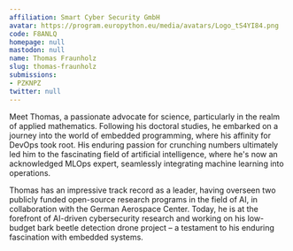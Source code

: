 ```yaml
---
affiliation: Smart Cyber Security GmbH
avatar: https://program.europython.eu/media/avatars/Logo_tS4YI84.png
code: F8ANLQ
homepage: null
mastodon: null
name: Thomas Fraunholz
slug: thomas-fraunholz
submissions:
- PZKNPZ
twitter: null
---
```


Meet Thomas, a passionate advocate for science, particularly in the realm of applied mathematics. Following his doctoral studies, he embarked on a journey into the world of embedded programming, where his affinity for DevOps took root. His enduring passion for crunching numbers ultimately led him to the fascinating field of artificial intelligence, where he's now an acknowledged MLOps expert, seamlessly integrating machine learning into operations.

Thomas has an impressive track record as a leader, having overseen two publicly funded open-source research programs in the field of AI, in collaboration with the German Aerospace Center. Today, he is at the forefront of AI-driven cybersecurity research and working on his low-budget bark beetle detection drone project – a testament to his enduring fascination with embedded systems.
